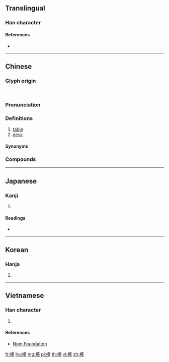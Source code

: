 {{also|台}}
==Translingual==

===Han character===
{{Han char|rn=75|rad=木|as=14|sn=18|four=44914|canj=DGRG|ids=⿰木臺}}

====References====
* {{Han ref|kx=0558.200|dkj=15718|dj=0947.170|hdz=21306.060|uh=6AAF|ud=27311|bh=C269|bd=49769}}

----

==Chinese==
{{zh-forms|s=台|t2=枱|t3=臺|t4=台}}

===Glyph origin===
{{Han etym}}
{{Han compound|木|臺|ls=psc|c1=s|c2=p}}.

===Pronunciation===
{{zh-pron
|m=tái
|c=toi4,toi4-2
|mn=tâi
|w=3de
|mc=y
|oc=y
|ma=
|cat=n
}}

===Definitions===
{{zh-hanzi}}

# [[table]]
# [[desk]]

====Synonyms====
{{zh-dial|桌子}}

===Compounds===
{{zh-der|檯子|上檯|彈子檯|寫字檯|彈珠檯|坐檯|坐檯子|吧檯|檯球|揩檯抹凳|櫃檯|櫃檯委託|折檯|捶檯拍凳|檯燈|檯面上|檯曆|檯面|檯布|跑檯子|翻檯|轉檯|領檯|配膳檯}}

----

==Japanese==

===Kanji===
{{ja-kanji|grade=|rs=木14}}

# {{defn|lang=ja|sort=木14}}

====Readings====
* {{ja-readings|on=[[たい]] (tai), [[だい]] (dai)|kun=[[つくえ]] (tsukue)}}

----

==Korean==

===Hanja===
{{ko-hanja|hangeul=대|eumhun=|rv=dae|mr=tae|y=tay}}

# {{defn|lang=ko|sort=木14}}

----

==Vietnamese==

===Han character===
{{vi-readings|rs=木14| hanviet = đài}}

# {{defn|lang=vi|sort=木14}}

====References====
*[http://nomfoundation.org/common/nom_details.php?codepoint=6aaf Nom Foundation]

[[fr:檯]]
[[hu:檯]]
[[mg:檯]]
[[pl:檯]]
[[th:檯]]
[[vi:檯]]
[[zh:檯]]